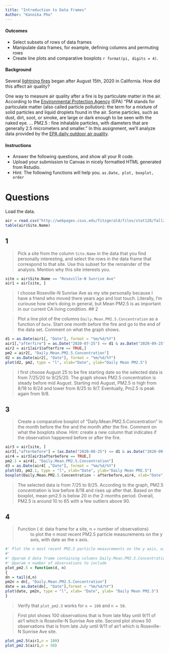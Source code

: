---
title: "Introduction to Data Frames"
Author: "Kannika Pho"
---

#### Outcomes

- Select subsets of rows of data frames
- Manipulate data frames, for example, defining columns and permuting rows
- Create line plots and comparative boxplots `r format(pi, digits = 4)`.

#### Background

Several [lightning fires](https://www.fire.ca.gov/incidents/2020/8/16/czu-lightning-complex-including-warnella-fire/) began after August 15th, 2020 in California. How did this affect air quality?

One way to measure air quality after a fire is by particulate matter in the air.
According to the [Environmental Protection Agency](https://www.epa.gov/pm-pollution/particulate-matter-pm-basics) (EPA) "PM stands for particulate matter (also called particle pollution): the term for a mixture of solid particles and liquid droplets found in the air.
Some particles, such as dust, dirt, soot, or smoke, are large or dark enough to be seen with the naked eye.
...
PM2.5 : fine inhalable particles, with diameters that are generally 2.5 micrometers and smaller."
In this assignment, we'll analyze data provided by the [EPA daily outdoor air quality](https://www.epa.gov/outdoor-air-quality-data/download-daily-data).

#### Instructions

- Answer the following questions, and show all your R code.
- Upload your submission to Canvas in nicely formatted HTML generated from Rstudio.
- Hint: The following functions will help you. `as.Date, plot, boxplot, order`

# Questions

Load the data.

```{r}
air = read.csv("http://webpages.csus.edu/fitzgerald/files/stat128/fall20/ad_viz_plotval_data.csv")
table(air$Site.Name)
```

## 1

> Pick a site from the column `Site.Name` in the data that you find personally interesting, and select the rows in the data frame that correspond to that site.
> Use this subset for the remainder of the analysis.
> Mention why this site interests you.

```{r}
site = air$Site.Name == "Roseville-N Sunrise Ave"
air1 = air[site, ]
```

> I choose Roseville-N Sunrise Ave as my site personally because I have a friend who moved there years ago and lost touch. Literally, I'm curiouse how she's doing in general, but Mean PM2.5 is as important in our current CA 
living condition.
## 2

> Plot a line plot of the columns `Daily.Mean.PM2.5.Concentration` as a function of `Date`.
> Start one month before the fire and go to the end of the data set.
> Comment on what the graph shows.

```{r}
d1 = as.Date(air1[, "Date"], format = "%m/%d/%Y")
air1[,"afterfire"] = as.Date("2020-07-25") <= d1 & as.Date("2020-09-25") >= d1
air2 = air1[air1$afterfire == TRUE,]
pm2 = air2[, "Daily.Mean.PM2.5.Concentration"]
d2 = as.Date(air2[, "Date"], format = "%m/%d/%Y")
plot(d2, pm2, type = "l", xlab="Date", ylab="Daily Mean PM2.5")
```
> I first choose August 25 to be fire starting date so the selected data is from 7/25/20 to 9/25/20. The graph shows PM2.5 concentration is steady before mid August. Starting mid August, PM2.5 is high from 8/18 to 8/24 and lower from 8/25 to 9/7. Eventually, Pm2.5 is peak again from 9/8.


## 3

> Create a comparative boxplot of "Daily.Mean.PM2.5.Concentration" in the month before the fire and the month after the fire.
> Comment on what the boxplots show.
> Hint: create a new column that indicates if the observation happened before or after the fire.

```{r}
air3 = air[site, ]
air3[,"afterbefore"] = (as.Date("2020-08-25") <= d1 & as.Date("2020-09-25") >= d1) | (as.Date("2020-08-25") >= d1 & as.Date("2020-07-25") <= d1)
air4 = air3[air3$afterbefore == TRUE,]
pm2.1 = air4[, "Daily.Mean.PM2.5.Concentration"]
d3 = as.Date(air4[ ,"Date"], format = "%m/%d/%Y")
plot(d3, pm2.1, type = "l", xlab="Date", ylab="Daily Mean PM2.5")
boxplot(Daily.Mean.PM2.5.Concentration ~ afterbefore,air4, xlab="Date", ylab="Daily Mean PM2.5")
```

> The selected data is from 7/25 to 9/25. According to the graph, PM2.5 concentration is low before 8/18 and rises up after that. Based on the boxplot, mean pm2.5 is below 20 in the 2-months period. Overall, PM2.5 is around 10 to 65 with a few outliers above 90.


## 4

> Function ( d: data frame for a site, n = number of observations)
> : to plot the n most recent PM2.5 particle measurements on the y axis, with date as the x axis.

```{r}
#' Plot the n most recent PM2.5 particle measurements on the y axis, with date as the x axis.
#'
#' @param d data frame containing columns Daily.Mean.PM2.5.Concentration and Date for a single site
#' @param n number of observations to include
plot_pm2.5 = function(d, n)
{
dn = tail(d,n)
pm2n = dn[, "Daily.Mean.PM2.5.Concentration"]
date = as.Date(dn[, "Date"],format = "%m/%d/%Y")
plot(date, pm2n, type = "l", xlab= "Date", ylab= "Daily Mean PM2.5")
}
```

> Verify that `plot_pm2.5` works for `n = 100` and `n = 50`.

> First plot shows 100 observations that is from late May until 9/11 of air1 which is Roseville-N Sunrise Ave site.
> Second plot shows 50 observations that is from late July until 9/11 of air1 which is Roseville-N Sunrise Ave site.

```{r}
plot_pm2.5(air1,n = 100)
plot_pm2.5(air1,n = 50)
```
<br><br><br><br>

